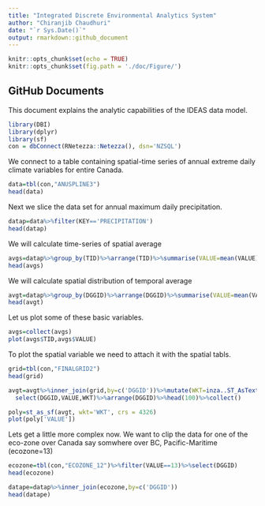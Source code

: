 ```yaml
---
title: "Integrated Discrete Environmental Analytics System"
author: "Chiranjib Chaudhuri"
date: "`r Sys.Date()`"
output: rmarkdown::github_document
---
```


```r
knitr::opts_chunk$set(echo = TRUE)
knitr::opts_chunk$set(fig.path = './doc/Figure/')
```

## GitHub Documents

This document explains the analytic capabilities of the IDEAS data model. 

```r
library(DBI)
library(dplyr)
library(sf)
con = dbConnect(RNetezza::Netezza(), dsn='NZSQL')
```
We connect to a table containing spatial-time series of annual extreme daily climate variables for entire Canada. 

```r
data=tbl(con,"ANUSPLINE3")
head(data)
```
Next we slice the data set for annual maximum daily precipitation. 
```r
datap=data%>%filter(KEY=='PRECIPITATION')
head(datap)
```
We will calculate time-series of spatial average

```r
avgs=datap%>%group_by(TID)%>%arrange(TID)%>%summarise(VALUE=mean(VALUE))
head(avgs)
```
We will calculate spatial distribution of temporal average

```r
avgt=datap%>%group_by(DGGID)%>%arrange(DGGID)%>%summarise(VALUE=mean(VALUE))
head(avgt)
```

Let us plot some of these basic variables. 

```r
avgs=collect(avgs)
plot(avgs$TID,avgs$VALUE)
```
To plot the spatial variable we need to attach it with the spatial tabls.
```r
grid=tbl(con,"FINALGRID2")
head(grid)
```

```r
avgt=avgt%>%inner_join(grid,by=c('DGGID'))%>%mutate(WKT=inza..ST_AsText(GEOM))%>%
  select(DGGID,VALUE,WKT)%>%arrange(DGGID)%>%head(100)%>%collect()

poly=st_as_sf(avgt, wkt='WKT', crs = 4326)
plot(poly['VALUE'])
```

Lets get a little more complex now. We want to clip the data for one of the eco-zone over Canada say somwhere over BC, Pacific-Maritime (ecozone=13)
```r
ecozone=tbl(con,"ECOZONE_12")%>%filter(VALUE==13)%>%select(DGGID)
head(ecozone)
```
```r
datape=datap%>%inner_join(ecozone,by=c('DGGID'))
head(datape)
```




